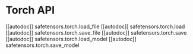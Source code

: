 # Torch API

[[autodoc]] safetensors.torch.load_file
[[autodoc]] safetensors.torch.load
[[autodoc]] safetensors.torch.save_file
[[autodoc]] safetensors.torch.save
[[autodoc]] safetensors.torch.load_model
[[autodoc]] safetensors.torch.save_model
